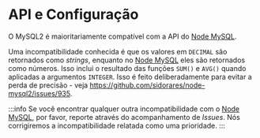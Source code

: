 # API e Configuração

O MySQL2 é maioritariamente compatível com a API do [Node MySQL][node-mysql].

Uma incompatibilidade conhecida é que os valores em `DECIMAL` são retornados como *strings*, enquanto no [Node MySQL][node-mysql] eles são retornados como números. Isso inclui o resultado das funções `SUM()` e `AVG()` quando aplicadas a argumentos `INTEGER`. Isso é feito deliberadamente para evitar a perda de precisão - veja https://github.com/sidorares/node-mysql2/issues/935.

:::info
  Se você encontrar qualquer outra incompatibilidade com o [Node MySQL][node-mysql], por favor, reporte através do acompanhamento de *Issues*. Nós corrigiremos a incompatibilidade relatada como uma prioridade.
:::

[node-mysql]: https://github.com/mysqljs/mysql
